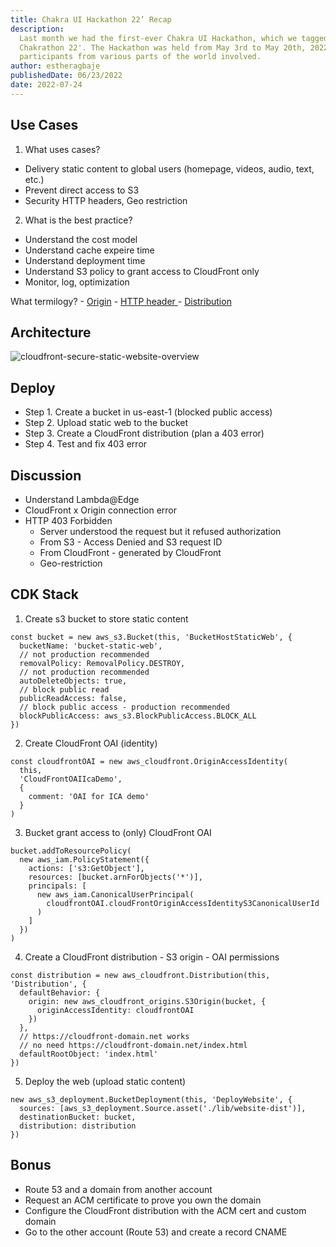 ```yaml
---
title: Chakra UI Hackathon 22’ Recap
description:
  Last month we had the first-ever Chakra UI Hackathon, which we tagged the
  Chakrathon 22'. The Hackathon was held from May 3rd to May 20th, 2022, with
  participants from various parts of the world involved.
author: estheragbaje
publishedDate: 06/23/2022
date: 2022-07-24
---
```


## Use Cases

1. What uses cases?

- Delivery static content to global users (homepage, videos, audio, text, etc.)
- Prevent direct access to S3
- Security HTTP headers, Geo restriction

2. What is the best practice?

- Understand the cost model
- Understand cache expeire time
- Understand deployment time
- Understand S3 policy to grant access to CloudFront only
- Monitor, log, optimization

What termilogy? - [Origin](https://aws.amazon.com/blogs/networking-and-content-delivery/amazon-cloudfront-introduces-response-headers-policies/) - [HTTP header ](https://docs.aws.amazon.com/AmazonCloudFront/latest/DeveloperGuide/getting-started-secure-static-website-cloudformation-template.html) - [Distribution](https://docs.aws.amazon.com/AmazonCloudFront/latest/DeveloperGuide/Introduction.html)

## Architecture

![cloudfront-secure-static-website-overview](https://user-images.githubusercontent.com/20411077/169628984-09b8f432-47fa-45f2-b2b7-a1bd7c6f533c.png)

## Deploy

- Step 1. Create a bucket in us-east-1 (blocked public access)
- Step 2. Upload static web to the bucket
- Step 3. Create a CloudFront distribution (plan a 403 error)
- Step 4. Test and fix 403 error

## Discussion

- Understand Lambda@Edge
- CloudFront x Origin connection error
- HTTP 403 Forbidden
  - Server understood the request but it refused authorization
  - From S3 - Access Denied and S3 request ID
  - From CloudFront - generated by CloudFront
  - Geo-restriction

## CDK Stack

1. Create s3 bucket to store static content

```tsx
const bucket = new aws_s3.Bucket(this, 'BucketHostStaticWeb', {
  bucketName: 'bucket-static-web',
  // not production recommended
  removalPolicy: RemovalPolicy.DESTROY,
  // not production recommended
  autoDeleteObjects: true,
  // block public read
  publicReadAccess: false,
  // block public access - production recommended
  blockPublicAccess: aws_s3.BlockPublicAccess.BLOCK_ALL
})
```

2. Create CloudFront OAI (identity)

```tsx
const cloudfrontOAI = new aws_cloudfront.OriginAccessIdentity(
  this,
  'CloudFrontOAIIcaDemo',
  {
    comment: 'OAI for ICA demo'
  }
)
```

3. Bucket grant access to (only) CloudFront OAI

```tsx
bucket.addToResourcePolicy(
  new aws_iam.PolicyStatement({
    actions: ['s3:GetObject'],
    resources: [bucket.arnForObjects('*')],
    principals: [
      new aws_iam.CanonicalUserPrincipal(
        cloudfrontOAI.cloudFrontOriginAccessIdentityS3CanonicalUserId
      )
    ]
  })
)
```

4. Create a CloudFront distribution - S3 origin - OAI permissions

```tsx
const distribution = new aws_cloudfront.Distribution(this, 'Distribution', {
  defaultBehavior: {
    origin: new aws_cloudfront_origins.S3Origin(bucket, {
      originAccessIdentity: cloudfrontOAI
    })
  },
  // https://cloudfront-domain.net works
  // no need https://cloudfront-domain.net/index.html
  defaultRootObject: 'index.html'
})
```

5. Deploy the web (upload static content)

```tsx
new aws_s3_deployment.BucketDeployment(this, 'DeployWebsite', {
  sources: [aws_s3_deployment.Source.asset('./lib/website-dist')],
  destinationBucket: bucket,
  distribution: distribution
})
```

## Bonus

- Route 53 and a domain from another account
- Request an ACM certificate to prove you own the domain
- Configure the CloudFront distribution with the ACM cert and custom domain
- Go to the other account (Route 53) and create a record CNAME
